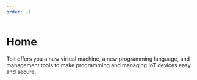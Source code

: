 ```yaml
---
order: -1
---
```


# Home

Toit offers you a new virtual machine, a new programming language, and management tools to make programming and managing IoT devices easy and secure.
